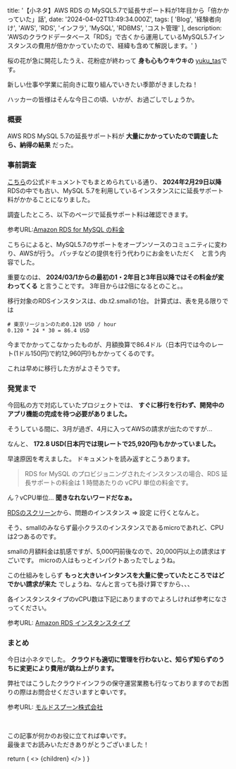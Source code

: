 
  title: '【小ネタ】AWS RDS の MySQL5.7で延長サポート料が1年目から「倍かかっていた」話',
  date: '2024-04-02T13:49:34.000Z',
  tags: [
    'Blog',
    '経験者向け',
    'AWS',
    'RDS',
    'インフラ',
    'MySQL',
    'RDBMS',
    'コスト管理'
  ],
  description: 'AWSのクラウドデータベース「RDS」で古くから運用しているMySQL5.7インスタンスの費用が倍かかっていたので、経緯も含めて解説します。'
}

桜の花が急に開花したうえ、花粉症が終わって **身も心もウキウキの** [yuku_tas](https://twitter.com/yuku_tas)です。

新しい仕事や学業に前向きに取り組んでいきたい季節がきましたね！

ハッカーの皆様はそんな今日この頃、いかが、お過ごしでしょうか。

### 概要

AWS RDS MySQL 5.7の延長サポート料が **大量にかかっていたので調査したら、納得の結果** だった。

### 事前調査

[こちら](https://docs.aws.amazon.com/ja_jp/AmazonRDS/latest/UserGuide/extended-support.html)の公式ドキュメントでもまとめられている通り、
**2024年2月29日以降**RDSの中でも古い、MySQL 5.7を利用しているインスタンスにに延長サポート料がかかることになりました。

調査したところ、以下のページで延長サポート料は確認できます。

参考URL:[Amazon RDS for MySQL の料金](https://aws.amazon.com/jp/rds/mysql/pricing/)

<MdxImage image="rds1.png" month="202404" annotation="" />

こちらによると、MySQL5.7のサポートをオープンソースのコミュニティに変わり、AWSが行う。
パッチなどの提供を行う代わりにお金をいただく　と言う内容でした。

重要なのは、 **2024/03/1からの最初の1・2年目と3年目以降ではその料金が変わってくる** と言うことです。
<span className="hoso">3年目からは2倍になる</span>とのこと。。

移行対象のRDSインスタンスは、db.t2.smallの1台。
計算式は、表を見る限りでは

```
# 東京リージョンのため0.120 USD / hour
0.120 * 24 * 30 = 86.4 USD
```

今までかかってこなかったものが、<span className="hoso">月額換算で86.4ドル（日本円では今のレート(1ドル150円)で約12,960円!)</span>もかかってくるのです。

これは早めに移行した方がよさそうです。

### 発覚まで

今回私の方で対応していたプロジェクトでは、 **すぐに移行を行わず、開発中のアプリ機能の完成を待つ必要がありました。**

そうしている間に、3月が過ぎ、4月に入ってAWSの請求が出たのですが...

なんと、
**172.8 USD(日本円では現レートで25,920円)もかかっていました。**

早速原因を考えました。
ドキュメントを読み返すとこうあります。

> RDS for MySQL のプロビジョニングされたインスタンスの場合、RDS 延長サポートの料金は 1 時間あたりの vCPU 単位の料金です。

ん？vCPU単位... **聞きなれないワードだなぁ。** 

[RDSのスクリーン]()から、問題のインスタンス => 設定 に行くとなんと。

<MdxImage image="rds2.png" month="202404" annotation="" isHalf={true} />

そう、smallのみならず<span className="hoso">最小クラスのインスタンスであるmicroであれど、CPUは2つある</span>のです。

smallの月額料金は肌感ですが、5,000円前後なので、20,000円以上の請求はすごいです。
microの人はもっとインパクトあったでしょうね。

この仕組みをしらず **もっと大きいインタンスを大量に使っていたところではどでかい請求が来た** でしょうね、なんと言っても掛け算ですから、、、

各インスタンスタイプのvCPU数は下記にありますのでよろしければ参考になさってください。

<MdxImage image="rds3.png" month="202404" annotation="よほど大きいサイズにならない限り、意外にコア数は変わらないようですね" isHalf={true} />

参考URL: [Amazon RDS インスタンスタイプ](https://aws.amazon.com/jp/rds/instance-types/)

### まとめ

今日は小ネタでした。
**クラウドも適切に管理を行わないと、知らず知らずのうちに変更により費用が跳ね上がります。**

弊社ではこうしたクラウドインフラの保守運営業務も行なっておりますのでお困りの際はお問合せくださいますと幸いです。

参考URL: [モルドスプーン株式会社](https://moldspoon.jp/)

<br />

この記事が何かのお役に立てれば幸いです。<br />
最後までお読みいただきありがとうございました！

  return (
    <Layout meta={meta}>
      <>
        {children}
      </>
    </Layout>
  )
}


